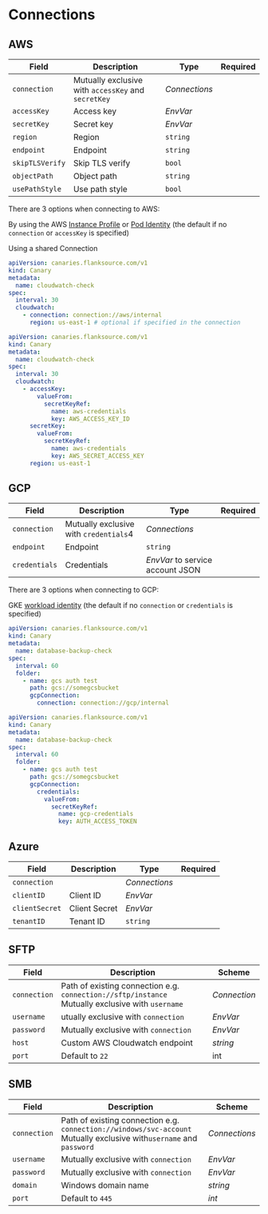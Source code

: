 # Connections



## AWS



| Field                           | Description     | Type                                                                       | Required |
| ------------------------------- | --------------- | -------------------------------------------------------------------------- | -------- |
| <SkipOSS>`connection`</SkipOSS> | Mutually exclusive with `accessKey` and `secretKey`                 | <SkipOSS><CommonLink to="connection">_Connections_</CommonLink> </SkipOSS> |          |
| `accessKey`                     | Access key      | <CommonLink to="secrets">_EnvVar_</CommonLink>                             |          |
| `secretKey`                     | Secret key      | <CommonLink to="secrets">_EnvVar_</CommonLink>                             |          |
| `region`                        | Region          | `string`                                                                   |          |
| `endpoint`                      | Endpoint        | `string`                                                                   |          |
| `skipTLSVerify`                 | Skip TLS verify | `bool`                                                                     |          |
| `objectPath`                    | Object path     | `string`                                                                   |          |
| `usePathStyle`                  | Use path style  | `bool`                                                                     |          |



There are 3 options when connecting to AWS:

<Step step={1} name="AWS Instance or Pod Identity" style="list">

By using the AWS [Instance Profile](https://docs.aws.amazon.com/AWSEC2/latest/UserGuide/iam-roles-for-amazon-ec2.html) or [Pod Identity](https://docs.aws.amazon.com/eks/latest/userguide/pod-configuration.html) (the default if no `connection` or `accessKey` is specified)
</Step>
<Step step={2} name="Connection" style="list">

Using a shared <CommonLink to="connection">Connection</CommonLink>
```yaml title="aws-connection.yaml"
apiVersion: canaries.flanksource.com/v1
kind: Canary
metadata:
  name: cloudwatch-check
spec:
  interval: 30
  cloudwatch:
    - connection: connection://aws/internal
      region: us-east-1 # optional if specified in the connection
```
</Step>
<Step step={3} name="Inline" style="list">

```yaml title="inline.yaml"
apiVersion: canaries.flanksource.com/v1
kind: Canary
metadata:
  name: cloudwatch-check
spec:
  interval: 30
  cloudwatch:
    - accessKey:
        valueFrom:
          secretKeyRef:
            name: aws-credentials
            key: AWS_ACCESS_KEY_ID
      secretKey:
        valueFrom:
          secretKeyRef:
            name: aws-credentials
            key: AWS_SECRET_ACCESS_KEY
      region: us-east-1
```
</Step>



## GCP

| Field                           | Description | Type                                                                       | Required |
| ------------------------------- | ----------- | -------------------------------------------------------------------------- | -------- |
| <SkipOSS>`connection`</SkipOSS> |  Mutually exclusive with `credentials`4           | <SkipOSS><CommonLink to="connection">_Connections_</CommonLink> </SkipOSS> |          |
| `endpoint`                      | Endpoint    | `string`                                                                   |          |
| `credentials`                   | Credentials | <CommonLink to="secrets">_EnvVar_</CommonLink> to service account JSON                             |          |




There are 3 options when connecting to GCP:

<Step step={1} name="GKE Workload Identity"  style="list">

GKE [workload identity](https://cloud.google.com/kubernetes-engine/docs/how-to/workload-identity) (the default if no `connection` or `credentials` is specified)
</Step>

<Step step={2} name="Connection" style="list">

```yaml title="gcs-connection.yaml"
apiVersion: canaries.flanksource.com/v1
kind: Canary
metadata:
  name: database-backup-check
spec:
  interval: 60
  folder:
    - name: gcs auth test
      path: gcs://somegcsbucket
      gcpConnection:
        connection: connection://gcp/internal
```

</Step>

<Step step={3} name="Inline"  style="list">

```yaml title="gcp-inline.yaml"
apiVersion: canaries.flanksource.com/v1
kind: Canary
metadata:
  name: database-backup-check
spec:
  interval: 60
  folder:
    - name: gcs auth test
      path: gcs://somegcsbucket
      gcpConnection:
        credentials:
          valueFrom:
            secretKeyRef:
              name: gcp-credentials
              key: AUTH_ACCESS_TOKEN
```
</Step>


## Azure

| Field                           | Description   | Type                                                                       | Required |
| ------------------------------- | ------------- | -------------------------------------------------------------------------- | -------- |
| <SkipOSS>`connection`</SkipOSS> |               | <SkipOSS><CommonLink to="connection">_Connections_</CommonLink> </SkipOSS> |          |
| `clientID`                      | Client ID     | <CommonLink to="secrets">_EnvVar_</CommonLink>                             |          |
| `clientSecret`                  | Client Secret | <CommonLink to="secrets">_EnvVar_</CommonLink>                             |          |
| `tenantID`                      | Tenant ID     | `string`                                                                   |          |


## SFTP

| Field        | Description                                                  | Scheme                                            |
| ------------ | ------------------------------------------------------------ | ------------------------------------------------- |
| `connection` | Path of existing connection e.g. `connection://sftp/instance`<br /> Mutually exclusive with `username` <br /><Commercial /> | <CommonLink to="connection" >*Connection*</CommonLink>          |
| `username`   | utually exclusive with `connection`                          | <CommonLink to="authentication">*EnvVar*</CommonLink> |
| `password`   | <SkipOSS>Mutually exclusive with `connection`</SkipOSS>                           | <CommonLink to="authentication">*EnvVar*</CommonLink> |
| `host`       | Custom AWS Cloudwatch endpoint                               | *string*                                          |
| `port`       | Default to `22`                                              | int                                               |



## SMB

| Field        | Description                                                                                                                                      | Scheme                                                |
| ------------ | ------------------------------------------------------------------------------------------------------------------------------------------------ | ----------------------------------------------------- |
| `connection` | Path of existing connection e.g. `connection://windows/svc-account` <br />Mutually exclusive with`username` and `password` <br /> <Commercial /> | <CommonLink to="connection">_Connections_</CommonLink>  |
| `username`   | <SkipOSS>Mutually exclusive with `connection`</SkipOSS>                                                                                          | <CommonLink to="authentication">_EnvVar_</CommonLink> |
| `password`   | <SkipOSS>Mutually exclusive with `connection`</SkipOSS>                                                                                          | <CommonLink to="authentication">_EnvVar_</CommonLink> |
| `domain`     | Windows domain name                                                                                                                              | _string_                                              |
| `port`       | Default to `445`                                                                                                                                 | _int_                                                 |
